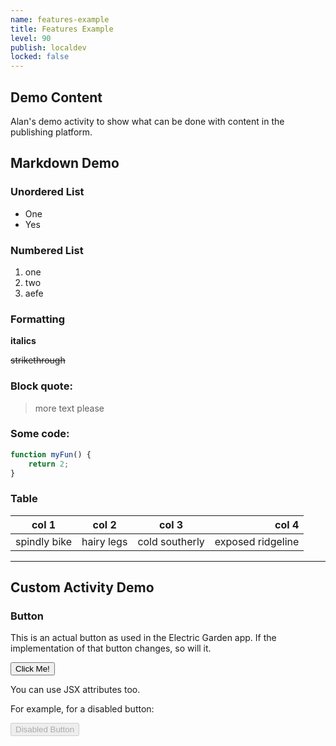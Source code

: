 ```yaml
---
name: features-example
title: Features Example
level: 90
publish: localdev
locked: false
---
```



## Demo Content

Alan's demo activity to show what can be done with content in the publishing platform.

## Markdown Demo

### Unordered List

-   One
-   Yes

### Numbered List

1.  one
2.  two
3.  aefe

### Formatting

**italics**

~~strikethrough~~

### Block quote:

> more text please

### Some code:

```javascript
function myFun() {
    return 2;
}
```

### Table

| col 1        | col 2      |     col 3      |             col 4 |
| ------------ | ---------- | :------------: | ----------------: |
| spindly bike | hairy legs | cold southerly | exposed ridgeline |

---

## Custom Activity Demo

### Button

This is an actual button as used in the Electric Garden app.
If the implementation of that button changes, so will it.

<Button>Click Me!</Button>
<br />

You can use JSX attributes too.

For example, for a disabled button:

<Button disabled>Disabled Button</Button>
